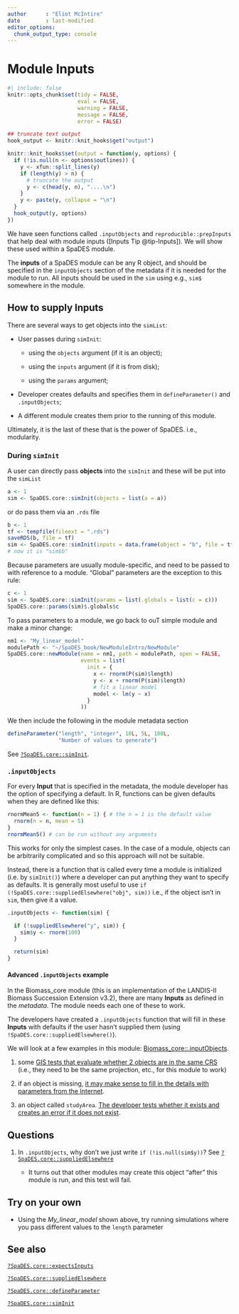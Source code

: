```yaml
---
author      : "Eliot McIntire"
date        : last-modified
editor_options:
  chunk_output_type: console
---
```


# Module Inputs {#sec-moduleinputs}

```r
#| include: false
knitr::opts_chunk$set(tidy = FALSE, 
                      eval = FALSE,
                      warning = FALSE, 
                      message = FALSE, 
                      error = FALSE)

## truncate text output
hook_output <- knitr::knit_hooks$get("output")

knitr::knit_hooks$set(output = function(y, options) {
  if (!is.null(n <- options$outlines)) {
    y <- xfun::split_lines(y)
    if (length(y) > n) {
      # truncate the output
      y <- c(head(y, n), "....\n")
    }
    y <- paste(y, collapse = "\n")
  }
  hook_output(y, options)
})

```

We have seen functions called `.inputObjects` and
`reproducible::prepInputs` that help deal with module inputs ([Inputs Tip @tip-Inputs]).
We will show these used within a SpaDES module.

::: {#tip-Inputs .callout-tip}
The **inputs** of a SpaDES module can be any R object, and should be
specified in the `inputObjects` section of the metadata if it is needed
for the module to run. All inputs should be used in the `sim` using
e.g., `sim$` somewhere in the module.
:::

## How to supply **Inputs**

There are several ways to get objects into the `simList`:

-   User passes during `simInit`:

    -   using the `objects` argument (if it is an object);

    -   using the `inputs` argument (if it is from disk);

    -   using the `params` argument;

-   Developer creates defaults and specifies them in `defineParameter()` 
    and `.inputObjects`;

-   A different module creates them prior to the running of this module.

Ultimately, it is the last of these that is the power of SpaDES. i.e.,
modularity.

### During `simInit`

A user can directly pass **objects** into the `simInit` and these will
be put into the `simList`

```r
a <- 1
sim <- SpaDES.core::simInit(objects = list(a = a))
```

or do pass them via an `.rds` file

```r
b <- 1
tf <- tempfile(fileext = ".rds")
saveRDS(b, file = tf)
sim <- SpaDES.core::simInit(inputs = data.frame(object = "b", file = tf))
# now it is "sim$b"
```

Because parameters are usually module-specific, and need to be passed to with reference
to a module. "Global" parameters are the exception to this rule:

```r
c <- 1
sim <- SpaDES.core::simInit(params = list(.globals = list(c = c)))
SpaDES.core::params(sim)$.globals$c
```

To pass parameters to a module, we go back to ouT simple module and make a minor change:

```r
nm1 <- "My_linear_model"
modulePath <- "~/SpaDES_book/NewModuleIntro/NewModule"
SpaDES.core::newModule(name = nm1, path = modulePath, open = FALSE,
                       events = list(
                         init = {
                           x <- rnorm(P(sim)$length)
                           y <- x + rnorm(P(sim)$length)
                           # fit a linear model
                           model <- lm(y ~ x)
                         }
                       ))
```

We then include the following in the module metadata section

```r
defineParameter("length", "integer", 10L, 5L, 100L,
                "Number of values to generate")
```

See
[`?SpaDES.core::simInit`](https://rdrr.io/cran/SpaDES.core/man/suppliedElsewhere.html).

### `.inputObjects`

For every **Input** that is specified in the metadata, the module
developer has the option of specifying a default. In R, functions can be
given defaults when they are defined like this:

```r
rnormMean5 <- function(n = 1) { # the n = 1 is the default value
  rnorm(n = n, mean = 5)
}
rnormMean5() # can be run without any arguments
```

This works for only the simplest cases. In the case of a module, objects
can be arbitrarily complicated and so this approach will not be
suitable.

Instead, there is a function that is called every time a module is
initialized (i.e. by `simInit()`) where a developer can put anything
they want to specify as defaults. It is generally most useful to use
`if (!SpaDES.core::suppliedElsewhere("obj", sim))` i.e., if the object
isn't in `sim`, then give it a value.

```r
.inputObjects <- function(sim) {

  if (!suppliedElsewhere("y", sim)) {
    sim$y <- rnorm(100)
  }

  return(sim)
}
```

#### Advanced `.inputObjects` example

In the Biomass_core module (this is an implementation of the LANDIS-II
Biomass Succession Extension v3.2), there are many **Inputs** as defined
in the *metadata*. The module needs each one of these to work.

The developers have created a `.inputObjects` function that will fill in
these **Inputs** with defaults if the user hasn't supplied them (using
`!SpaDES.core::suppliedElsewhere()`).

We will look at a few examples in this module:
[Biomass_core::.inputObjects](https://github.com/PredictiveEcology/Biomass_core/blob/d5c214b69f35e7a9f57c59ca7d08329b49328e86/Biomass_core.R#L1964).

1. some [GIS tests that evaluate whether 2 objects are in the same
CRS](https://github.com/PredictiveEcology/Biomass_core/blob/d5c214b69f35e7a9f57c59ca7d08329b49328e86/Biomass_core.R#L2052)
(i.e., they need to be the same projection, etc., for this module to
work)

2. if an object is missing, [it may make sense to fill in the
details with parameters from the
Internet](https://github.com/PredictiveEcology/Biomass_core/blob/d5c214b69f35e7a9f57c59ca7d08329b49328e86/Biomass_core.R#L2066).

3. an object called `studyArea`. [The developer tests whether it
exists and creates an error if it does not
exist](https://github.com/PredictiveEcology/Biomass_core/blob/d5c214b69f35e7a9f57c59ca7d08329b49328e86/Biomass_core.R#L1972).


## Questions

1.  In `.inputObjects`, why don't we just write `if (!is.null(sim$y))`?
    See
    [`?SpaDES.core::suppliedElsewhere`](https://rdrr.io/cran/SpaDES.core/man/suppliedElsewhere.html)

    -   It turns out that other modules may create this object "after"
        this module is run, and this test will fail.

## Try on your own

-   Using the *My_linear_model* shown above, try running simulations 
    where you pass different values to the  `length` parameter

## See also

[`?SpaDES.core::expectsInputs`](https://rdrr.io/cran/SpaDES.core/man/expectsInputs.html)

[`?SpaDES.core::suppliedElsewhere`](https://rdrr.io/cran/SpaDES.core/man/suppliedElsewhere.html)

[`?SpaDES.core::defineParameter`](https://rdrr.io/cran/SpaDES.core/man/defineParameter.html)

[`?SpaDES.core::simInit`](https://rdrr.io/cran/SpaDES.core/man/simInit.html)

